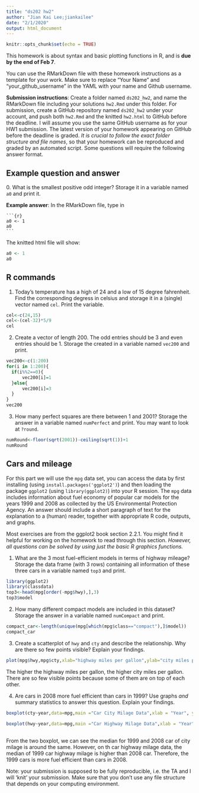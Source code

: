 ```yaml
---
title: "ds202 hw2"
author: "Jian Kai Lee;jiankailee"
date: "2/1/2020"
output: html_document
---
```


```r
knitr::opts_chunk$set(echo = TRUE)
```

This homework is about syntax and basic plotting functions in R, and is **due by the end of Feb 7**. 

You can use the RMarkDown file with these homework instructions as a template for your work. 
Make sure to replace "Your Name" and "your_github_username" in the YAML with your name and Github username.

**Submission instructions**: Create a folder named `ds202_hw2`, and name the RMarkDown file including your solutions `hw2.Rmd` under this folder. For submission, create a GitHub repository named `ds202_hw2` under your account, and push both `hw2.Rmd` and the knitted `hw2.html` to GitHub before the deadline. I will assume you use the same GitHub username as for your HW1 submission. The latest version of your homework appearing on GitHub before the deadline is graded. *It is crucial to follow the exact folder structure and file names*, so that your homework can be reproduced and graded by an automated script. Some questions will require the following answer format.

## Example question and answer
0\. What is the smallest positive odd integer? Storage it in a variable named `a0` and print it.

**Example answer**:
In the RMarkDown file, type in
<pre><code>```{r}
a0 <- 1
a0
```</code></pre>
The knitted html file will show:
```r
a0 <- 1
a0
```

## R commands
1. Today's temperature has a high of 24 and a low of 15 degree fahrenheit.  Find the corresponding degress in celsius and storage it in a (single) vector named `cel`. Print the variable.
```r
cel<-c(24,15)
cel<-(cel-32)*5/9
cel
```
2. Create a vector of length 200. The odd entries should be 3 and even entries should be 1. Storage the created in a variable named `vec200` and print.
```r
vec200<-c(1:200)
for(i in 1:200){
  if(i%%2==0){
      vec200[i]=1
  }else{
      vec200[i]=3
  }
}
vec200
```
3. How many perfect squares are there between 1 and 2001? Storage the answer in a  variable named `numPerfect` and print. You may want to look at `?round`.
```r
numRound<-floor(sqrt(2001))-ceiling(sqrt(1))+1
numRound
```

## Cars and mileage
For this part we will use the `mpg` data set, you can access the data by first installing (using `install.packages('ggplot2')`) and then loading the package `ggplot2` (using `library(ggplot2)`) into your R session. The `mpg` data includes information about fuel economy of popular car models
for the years 1999 and 2008 as collected by the US Environmental Protection Agency. An answer should include a short paragraph of text for the explanation to a (human) reader, together with appropriate R code, outputs, and graphs.

Most exercises are from the ggplot2 book section 2.2.1. You might find it helpful for working on the homework to read through this section. *However, all questions can be solved by using just the basic R graphics functions.*

1. What are the 3 most fuel-efficient models in terms of highway mileage? Storage the data frame (with 3 rows) containing all information of these three cars in a variable named `top3` and print.
```r
library(ggplot2)
library(classdata)
top3<-head(mpg[order(-mpg$hwy),],3)
top3$model
```
2. How many different compact models are included in this dataset? Storage the answer in  a variable named `numCompact` and print.
```r
compact_car<-length(unique(mpg[which(mpg$class=="compact"),]$model))
compact_car
```
3. Create a scatterplot of `hwy` and `cty` and describe the relationship. Why are there so few points visible? Explain your findings.
```r
plot(mpg$hwy,mpg$cty,xlab="highway miles per gallon",ylab="city miles per gallon")

```
The higher the highway miles per gallon, the higher city miles per gallon. There are so few visible points because some of them are on top of each other.

4. Are cars in 2008 more fuel efficient than cars in 1999? Use graphs *and* summary statistics to answer this question. Explain your findings.
```r

boxplot(cty~year,data=mpg,main ="Car City Milage Data",xlab = "Year", ylab = "Miles per gallon",col = c("red","blue"),pch=17) 
  
boxplot(hwy~year,data=mpg,main ="Car Highway Milage Data",xlab = "Year", ylab = "Miles per gallon",col = c("red","blue"),pch=17) 
  
```

From the two boxplot, we can see the median for 1999 and 2008 car of city milage is around the same. However, on th car highway milage data, the median of 1999 car highway milage is higher than 2008 car. Therefore, the 1999 cars is more fuel efficient than cars in 2008.

Note: your submission is supposed to be fully reproducible, i.e. the TA and I will 'knit' your submission. Make sure that you don't use any file structure that depends on your computing environment.
